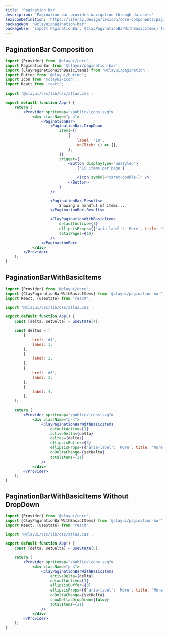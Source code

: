 ```yaml
---
title: 'Pagination Bar'
description: 'Pagination bar provides navigation through datasets'
lexiconDefinition: 'https://liferay.design/lexicon/core-components/pagination/'
packageNpm: '@clayui/pagination-bar'
packageUse: "import PaginationBar, {ClayPaginationBarWithBasicItems} from '@clayui/pagination-bar';"
---
```


## PaginationBar Composition

```jsx preview
import {Provider} from '@clayui/core';
import PaginationBar from '@clayui/pagination-bar';
import {ClayPaginationWithBasicItems} from '@clayui/pagination';
import Button from '@clayui/button';
import Icon from '@clayui/icon';
import React from 'react';

import '@clayui/css/lib/css/atlas.css';

export default function App() {
	return (
		<Provider spritemap="/public/icons.svg">
			<div className="p-4">
				<PaginationBar>
					<PaginationBar.DropDown
						items={[
							{
								label: '10',
								onClick: () => {},
							},
						]}
						trigger={
							<Button displayType="unstyled">
								{'10 items per page'}

								<Icon symbol="caret-double-l" />
							</Button>
						}
					/>

					<PaginationBar.Results>
						Showing a handful of items...
					</PaginationBar.Results>

					<ClayPaginationWithBasicItems
						defaultActive={1}
						ellipsisProps={{'aria-label': 'More', title: 'More'}}
						totalPages={10}
					/>
				</PaginationBar>
			</div>
		</Provider>
	);
}
```

## PaginationBarWithBasicItems

```jsx preview
import {Provider} from '@clayui/core';
import {ClayPaginationBarWithBasicItems} from '@clayui/pagination-bar';
import React, {useState} from 'react';

import '@clayui/css/lib/css/atlas.css';

export default function App() {
	const [delta, setDelta] = useState(4);

	const deltas = [
		{
			href: '#1',
			label: 1,
		},
		{
			label: 2,
		},
		{
			href: '#3',
			label: 3,
		},
		{
			label: 4,
		},
	];

	return (
		<Provider spritemap="/public/icons.svg">
			<div className="p-4">
				<ClayPaginationBarWithBasicItems
					defaultActive={1}
					activeDelta={delta}
					deltas={deltas}
					ellipsisBuffer={3}
					ellipsisProps={{'aria-label': 'More', title: 'More'}}
					onDeltaChange={setDelta}
					totalItems={21}
				/>
			</div>
		</Provider>
	);
}
```

## PaginationBarWithBasicItems Without DropDown

```jsx preview
import {Provider} from '@clayui/core';
import {ClayPaginationBarWithBasicItems} from '@clayui/pagination-bar';
import React, {useState} from 'react';

import '@clayui/css/lib/css/atlas.css';

export default function App() {
	const [delta, setDelta] = useState(5);

	return (
		<Provider spritemap="/public/icons.svg">
			<div className="p-4">
				<ClayPaginationBarWithBasicItems
					activeDelta={delta}
					defaultActive={1}
					ellipsisBuffer={3}
					ellipsisProps={{'aria-label': 'More', title: 'More'}}
					onDeltaChange={setDelta}
					showDeltasDropDown={false}
					totalItems={21}
				/>
			</div>
		</Provider>
	);
}
```
